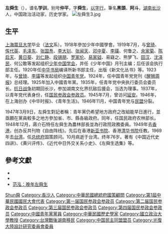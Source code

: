 {{Infobox_officeholder
| name = 左舜生
| image name =Zuo Shunsheng.jpg
| width = 200px
| now    =
| period = 
| Sex = 男 
| Native place = [[湖南省_(中華民國)|湖南]][[長沙縣|長沙]]
| date of birth = 1893年10月13日
| date of death = {{death date and age|1969|10|16|1893|10|13}}
| party = {{YCP}}
| otherparty = [[中國民主政團同盟|中國民主政團同盟]]
| place of birth = {{QING|湖南省}}[[長沙府|長沙府]]
| place of death = {{TWN}}
| nationality = {{ROC}}
| educate = 
*長沙縣立師範肄業<br><span style="color: blue;">(1912年)</span>
*震旦大學<br><span style="color: blue;">(1914年-)</span>
| past = 

*中華書局編譯所新書部主任<br><span style="color: blue;">(1920年-1926年)</span>
*與曾琦、李璜等發起籌组中國青年黨<br><span style="color: blue;">(1923年-)</span>
*中國青年黨報「醒獅週報」總經理<br><span style="color: blue;">(1924年-)</span>
*中央政治學校教授<br><span style="color: blue;">(1935年4月-1938年9月)</span>
*中國青年黨中央執行委員長<br><span style="color: blue;">(1935年7月-)</span>
*國防參議會代表
*行政院農林部部長<br><span style="color: blue;">(1947年5月16日-1949年3月12日)</span>
*行政院政務委員<br><span style="color: blue;">(1947年5月16日-1949年3月21日)</span>
*剷共半月刊創辦人
*國光旬刊創辦人
*新中國日報創辦人<br><span style="color: blue;">(1938年6月)</span>
*國民參政會參政員<br><span style="color: blue;">(1938年7月)</span>
*中國民主政團同盟秘書長
*國民大會（第一屆）代表<br><span style="color: blue;">(1948年)</span>
*國民大會主席團主席<br><span style="color: blue;">(1954年)</span>
*總統府國策顧問
*光復大陸設計研究委員會副主任委員
| work =
*<span style="color: green;">《反共政治論集》</span>
*<span style="color: green;">《近三十年見聞雜記》</span>
*<span style="color: green;">《萬竹樓隨筆》</span>
*<span style="color: green;">《中國近代史四講 》</span>
*<span style="color: green;">《中國名人軼事》</span>
*<span style="color: green;">《中國近代史話》</span>初集、二集  
*<span style="color: green;">《黃興評傳》</span>
*<span style="color: green;">《遊記六篇》</span>
*<span style="color: green;">《近代中日外交關係小史》</span>
*<span style="color: green;">《左舜生選集》</span>
}}
'''左舜生'''（{{bd|1893年|10月13日|1969年|10月16日|catIdx=Z左}}），谱名'''学训'''，别号'''仲平'''，字'''舜生'''，[[以字行|以字行]]，筆名'''黑頭'''、'''阿斗'''，[[湖南|湖南]][[长沙|长沙]]人，中国政治活动家，历史学家。
[[File:左舜生3.jpg|thumb]]

== 生平 ==
[[上海|上海]][[震旦大学|震旦大学]]毕业（[[法文|法文]]系）。1918年參加少年中國學會。1919年7月，与[[曾琦|曾琦]]、[[恽代英|恽代英]]、[[毛泽东|毛泽东]]、[[张国焘|张国焘]]、[[李大钊|李大钊]]、[[张闻天|张闻天]]、[[邓中夏|邓中夏]]、[[李璜|李璜]]、何鲁之、[[余家菊|余家菊]]、[[陈启天|陈启天]]、[[黄日葵|黄日葵]]、[[刘仁静|刘仁静]]、[[段锡朋|段锡朋]]、[[罗家伦|罗家伦]]、[[易家钺|易家钺]]、易嶷之、熊梦飞、[[田汉|田汉]]、[[沈泽民|沈泽民]]、何公敢等发起组织[[少年中国学会|少年中国学会]]，并任《少年中国》月刊主编；后任该会执行部主任。1920年任[[中华书局|中华书局]]编译所新书部主任，出版《新文化丛书》等。1923年，与[[曾琦|曾琦]]、[[李璜|李璜]]等发起组织[[中国青年党|中国青年党]]。1924年，任中国青年党党刊《[[醒狮周报|醒狮周报]]》总经理。1925年加入中國青年黨。1935年，任青年党中央执行委员会委员长。[[抗日战争|抗日战争]]初期回长沙，参加湖南文化界抗敌后援会，当选为理事。1937年，以青年党代表身份，任[[国民参政会参政员|国民参政会参政员]]。1945年7月，曾访问[[延安|延安]]。1946年，在上海创办《中华时报》、《青年生活》。1946年11月，中国青年党与[[民盟|民盟]]分裂。

1947年3月9日，左舜生對記者稱：青年黨仍希望地方政府之改組能早日進行，並亟願在黨員較多之地方參加省、市、縣各級政府。同年，任国民政府农林部长。1948年12月，蔣介石特任左舜生為農林部長並為行政院政務委員。1949年去[[香港|香港]]，创办反共刊物《自由阵线》。先后在香港[[新亚书院|新亚书院]]、香港[[清华书院|清华书院]]任教。1969年去[[台湾|台湾]]，任[[总统府|总统府]]国策顾问。10月病逝于台湾。终年76岁。著有《中国近代史四讲》、《黄兴评传》、《近代中日外交关系小史》、《左舜生选集》等。

== 參考文獻 ==
*{{cite book |author1=陳正茂 |title=左舜生先生晚期言論集 |date=1995 |publisher=中央研究院近代史研究所 |location=台北}}
*{{cite book |author1=陳正茂 |title=左舜生年譜 |date=1998 |publisher=國史館 |location=台北}}
* [http://m.aisixiang.com/data/64219.html 范泓：晚年左舜生] {{Wayback|url=http://m.aisixiang.com/data/64219.html |date=20220101152613 }}

{{中国民主政团同盟中央执行委员会}}
{{中国民主同盟中央执行委员会}}

{{Authority control}}
{{DEFAULTSORT:Zuo左}}
[[Category:左姓|Shun舜]]
[[Category:長沙人|Category:長沙人]]
[[Category:中華民國總統府國策顧問|Category:中華民國總統府國策顧問]]
[[Category:第1屆中華民國國民大會代表|Category:第1屆中華民國國民大會代表]]
[[Category:第一届国民参政会参政员|Category:第一届国民参政会参政员]]
[[Category:第二届国民参政会参政员|Category:第二届国民参政会参政员]]
[[Category:第三届国民参政会参政员|Category:第三届国民参政会参政员]]
[[Category:第四届国民参政会参政员|Category:第四届国民参政会参政员]]
[[Category:中國青年黨黨員|Category:中國青年黨黨員]]
[[Category:中華民國歷史學家|Category:中華民國歷史學家]]
[[Category:國立政治大學教授|Category:國立政治大學教授]]
[[Category:台灣戰後湖南移民|Category:台灣戰後湖南移民]]
[[Category:中国民主同盟盟员|Category:中国民主同盟盟员]]
[[Category:光復大陸設計研究委員會委員|Category:光復大陸設計研究委員會委員]]